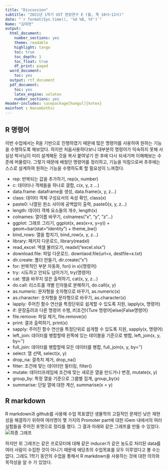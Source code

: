 ```yaml
---
title: "Discussion"
subtitle: "2021년 1학기 UST 현장연구 E (월, 목 10시~12시)"
date: "`r format(Sys.time(), '%d %B, %Y')`"
Name: "김태현"
output:
  html_document:
    number_sections: yes
    theme: readable
    highlight: tango
    toc: true
    toc_depth: 1
    toc_float: true
    df_print: paged
  word_document:
    toc: yes
  output: rtf_document
  pdf_document:
    toc: yes
    latex_engine: xelatex
    number_sections: yes
Header-includes: \usepackage[hangul]{kotex}
mainfont : NanumGothic
---
```

## R 명령어
이번 수업에서는 R을 기반으로 진행하였기 때문에 많은 명령어를 사용하여 원하는 기능을
수행하도록 해보았다. 하지만 처음사용하다보니 대부분의 명령어가 익숙하지 못해 사실상
박사님이 미리 설계해둔 것을 복사 붙여넣기 한 후에 다시 되새기며 이해해보는 수준에 머물렀다.
그렇기 때문에 배웠던 명령어를 정리하고, 기능을 익힘으로써 추후에는 스스로 설계하여 원하는
기능을 수행하도록 할 필요성이 느껴졌다.

* rep: 반복되는 값을 추가하기, rep(x, number)
* c: 데이터나 객채들을 하나로 결합, c(x, y, z ...)
* data.frame: dataframe을 생성, data.frame(x, y, z...)
* class: 데이터 객체 구성요서의 속성 확인, class(x)
* paste0: 나열된 원소 사이에 공백없이 출력, paste0(x, y, z...)
* length: 데이터 객체 요소들의 개수, length(x)
* colnames: 열이름 바꾸기, colnames("x", "y", "z"...)
* ggplot: 그래프 그리기, ggplot(x, aes(x=x, y=y)) + geom+bar(stat="identity") + theme_bw()
* bind_rows: 열을 합치기, bind_row(x, y, z...)
* library: 패키지 다운로드, library(readxl)
* read_excel: 엑셀 불러오기, readxl("excel.xlsx")
* download.file: 파일 다운로드. downlaod.file(url=x, destfile=x.txt)
* dir.create: 폴더 만들기, dir.create("x")
* for: 반복적인 부분 자동화, for(i in x){명령어}
* try: 시도하고 안되도 넘어가기, try(명령어)
* cat: 행을 바꾸지 않은 출력하기, cat(x, y, z...)
* do.call: 리스트를 개별 인자들로 분해하기, do.call(x, y)
* as.numeric: 문자형을 숫자형으로 바꾸기, as.numeric(x)
* as.character: 숫자형을 문자형으로 바꾸기, as.character(x)
* lapply: 주어진 함수 연산을 특정단위로 쉽게할 수 있도록 지원, lapply(x, 명령어)
* if: 문장출려과 다른 명령어 수행, if(조건){Ture 명령어}else{False명령어}
* file.remove: 파일 제거, file.remove(x)
* print: 결과 출력하기, print(x)
* sapply: 주어진 함수 연산을 특정단위로 쉽게할 수 있도록 지원, sapply(x, 명령어)
* left_join: 데이터를 병합할때 왼쪽에 있는 테이블을 기준으로 병합, left_join(x, y, by='')
* full_join: 데이터를 병합할때 모든 데이터를 병합, full_join(x, y, by='')
* select: 열 선택, select(x, y)
* drop_na: 결측치 제거, drop_na()
* filter: 조건에 맞는 데이터만 필터링, filter()
* mutate: 데이터프레임에 조건에 맞는 새로운 열을 만드거나 변경, mutate(x, y)
* group_by: 특정 열을 기준으로 그룹별 집계, group_by(x)
* summarise: 단일 열에 대한 계산, summarise(x = y)


## R markdown
R markdown과 github를 사용해 수업 목표였던 생물학의 고질적인 문제인 낮은 재현성을
해결하기 위하여 여러명이 몇 가지의 Promoter part에 대한 iGem 내에서의 여러 실험들을
주어진 포맷으로 정리를 했다. 그 결과 아래와 같은 그래프를 만들 수 있었다.
![최종 그래프](최종그래프.png)

하지만 위 그래프는 같은 프로모터에 대해 같은 inducer가 같은 농도로 처리된 data를 여러 사람이 수집한 것이 아니기 때문에 애당초의 수업목표를 모두 이루었다고 볼 수는 없다. 그래도 1학기 동안의 수업을 통해서 R markdown을 사용하는 것에 대한 의의와 목적성을 알 수 가 있었다.

